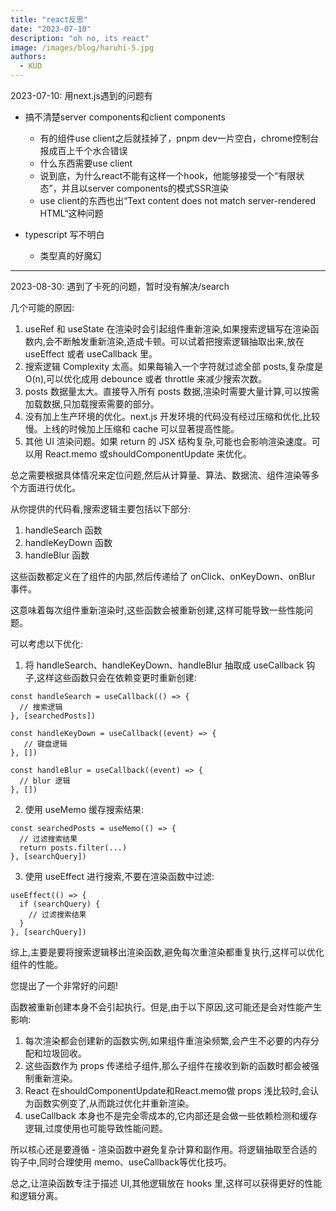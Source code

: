 ```yaml
---
title: "react反思"
date: "2023-07-10"
description: "oh no, its react"
image: /images/blog/haruhi-5.jpg
authors:
  - KUD
---
```


2023-07-10:
用next.js遇到的问题有
- 搞不清楚server components和client components
  - 有的组件use client之后就挂掉了，pnpm dev一片空白，chrome控制台报成百上千个水合错误
  - 什么东西需要use client
  - 说到底，为什么react不能有这样一个hook，他能够接受一个“有限状态”，并且以server components的模式SSR渲染
  - use client的东西也出“Text content does not match server-rendered HTML“这种问题

- typescript 写不明白
  - 类型真的好魔幻

---

2023-08-30:
遇到了卡死的问题，暂时没有解决/search

几个可能的原因:
1. useRef 和 useState 在渲染时会引起组件重新渲染,如果搜索逻辑写在渲染函数内,会不断触发重新渲染,造成卡顿。可以试着把搜索逻辑抽取出来,放在 useEffect 或者 useCallback 里。
2. 搜索逻辑 Complexity 太高。如果每输入一个字符就过滤全部 posts,复杂度是 O(n),可以优化成用 debounce 或者 throttle 来减少搜索次数。
3. posts 数据量太大。直接导入所有 posts 数据,渲染时需要大量计算,可以按需加载数据,只加载搜索需要的部分。
4. 没有加上生产环境的优化。next.js 开发环境的代码没有经过压缩和优化,比较慢。上线的时候加上压缩和 cache 可以显著提高性能。
5. 其他 UI 渲染问题。如果 return 的 JSX 结构复杂,可能也会影响渲染速度。可以用 React.memo 或shouldComponentUpdate 来优化。

总之需要根据具体情况来定位问题,然后从计算量、算法、数据流、组件渲染等多个方面进行优化。

从你提供的代码看,搜索逻辑主要包括以下部分:

1. handleSearch 函数
1. handleKeyDown 函数
1. handleBlur 函数

这些函数都定义在了组件的内部,然后传递给了 onClick、onKeyDown、onBlur 事件。

这意味着每次组件重新渲染时,这些函数会被重新创建,这样可能导致一些性能问题。

可以考虑以下优化:

1. 将 handleSearch、handleKeyDown、handleBlur 抽取成 useCallback 钩子,这样这些函数只会在依赖变更时重新创建:

```
const handleSearch = useCallback(() => {
  // 搜索逻辑
}, [searchedPosts]) 

const handleKeyDown = useCallback((event) => {
   // 键盘逻辑
}, [])

const handleBlur = useCallback((event) => {
  // blur 逻辑
}, [])
```

2. 使用 useMemo 缓存搜索结果:

```
const searchedPosts = useMemo(() => {
  // 过滤搜索结果
  return posts.filter(...) 
}, [searchQuery])
```

3. 使用 useEffect 进行搜索,不要在渲染函数中过滤:

```
useEffect(() => {
  if (searchQuery) {
    // 过滤搜索结果
  } 
}, [searchQuery])
```

综上,主要是要将搜索逻辑移出渲染函数,避免每次重渲染都重复执行,这样可以优化组件的性能。

您提出了一个非常好的问题!

函数被重新创建本身不会引起执行。但是,由于以下原因,这可能还是会对性能产生影响:

1. 每次渲染都会创建新的函数实例,如果组件重渲染频繁,会产生不必要的内存分配和垃圾回收。
2. 这些函数作为 props 传递给子组件,那么子组件在接收到新的函数时都会被强制重新渲染。
3. React 在shouldComponentUpdate和React.memo做 props 浅比较时,会认为函数实例变了,从而跳过优化并重新渲染。
4. useCallback 本身也不是完全零成本的,它内部还是会做一些依赖检测和缓存逻辑,过度使用也可能导致性能问题。

所以核心还是要遵循 - 渲染函数中避免复杂计算和副作用。将逻辑抽取至合适的钩子中,同时合理使用 memo、useCallback等优化技巧。

总之,让渲染函数专注于描述 UI,其他逻辑放在 hooks 里,这样可以获得更好的性能和逻辑分离。